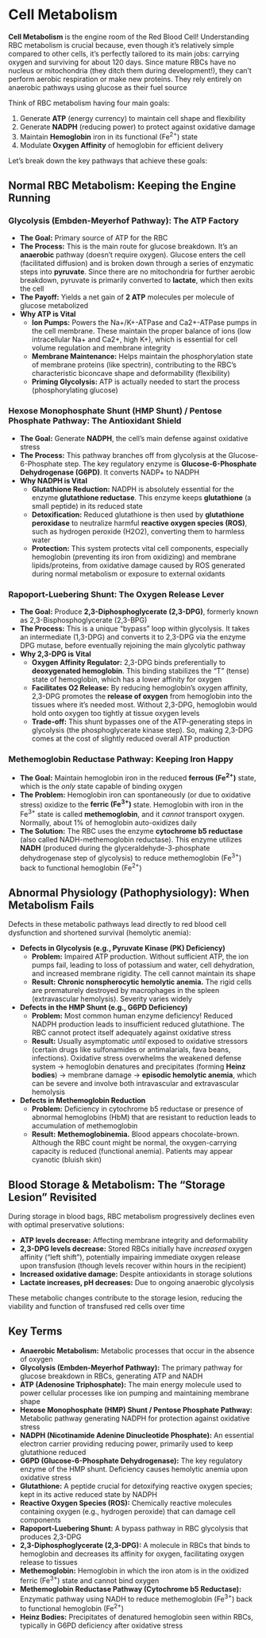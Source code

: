 # Cell Metabolism {-}

**Cell Metabolism** is the engine room of the Red Blood Cell! Understanding RBC metabolism is crucial because, even though it's relatively simple compared to other cells, it's perfectly tailored to its main jobs: carrying oxygen and surviving for about 120 days. Since mature RBCs have no nucleus or mitochondria (they ditch them during development!), they can't perform aerobic respiration or make new proteins. They rely entirely on anaerobic pathways using glucose as their fuel source

Think of RBC metabolism having four main goals:

1.  Generate **ATP** (energy currency) to maintain cell shape and flexibility
2.  Generate **NADPH** (reducing power) to protect against oxidative damage
3.  Maintain **Hemoglobin** iron in its functional (Fe<sup>2+</sup>) state
4.  Modulate **Oxygen Affinity** of hemoglobin for efficient delivery

Let's break down the key pathways that achieve these goals:

## **Normal RBC Metabolism: Keeping the Engine Running** {-}

### **Glycolysis (Embden-Meyerhof Pathway): The ATP Factory** {-}

*   **The Goal:** Primary source of ATP for the RBC
*   **The Process:** This is the main route for glucose breakdown. It's an **anaerobic** pathway (doesn't require oxygen). Glucose enters the cell (facilitated diffusion) and is broken down through a series of enzymatic steps into **pyruvate**. Since there are no mitochondria for further aerobic breakdown, pyruvate is primarily converted to **lactate**, which then exits the cell
*   **The Payoff:** Yields a net gain of **2 ATP** molecules per molecule of glucose metabolized
*   **Why ATP is Vital**
    *   **Ion Pumps:** Powers the Na+/K+-ATPase and Ca2+-ATPase pumps in the cell membrane. These maintain the proper balance of ions (low intracellular Na+ and Ca2+, high K+), which is essential for cell volume regulation and membrane integrity
    *   **Membrane Maintenance:** Helps maintain the phosphorylation state of membrane proteins (like spectrin), contributing to the RBC's characteristic biconcave shape and deformability (flexibility)
    *   **Priming Glycolysis:** ATP is actually needed to start the process (phosphorylating glucose)

### **Hexose Monophosphate Shunt (HMP Shunt) / Pentose Phosphate Pathway: The Antioxidant Shield** {-}

*   **The Goal:** Generate **NADPH**, the cell's main defense against oxidative stress
*   **The Process:** This pathway branches off from glycolysis at the Glucose-6-Phosphate step. The key regulatory enzyme is **Glucose-6-Phosphate Dehydrogenase (G6PD)**. It converts NADP+ to NADPH
*   **Why NADPH is Vital**
    *   **Glutathione Reduction:** NADPH is absolutely essential for the enzyme **glutathione reductase**. This enzyme keeps **glutathione** (a small peptide) in its reduced state
    *   **Detoxification:** Reduced glutathione is then used by **glutathione peroxidase** to neutralize harmful **reactive oxygen species (ROS)**, such as hydrogen peroxide (H2O2), converting them to harmless water
    *   **Protection:** This system protects vital cell components, especially hemoglobin (preventing its iron from oxidizing) and membrane lipids/proteins, from oxidative damage caused by ROS generated during normal metabolism or exposure to external oxidants

### **Rapoport-Luebering Shunt: The Oxygen Release Lever** {-}

*   **The Goal:** Produce **2,3-Diphosphoglycerate (2,3-DPG)**, formerly known as 2,3-Bisphosphoglycerate (2,3-BPG)
*   **The Process:** This is a unique "bypass" loop within glycolysis. It takes an intermediate (1,3-DPG) and converts it to 2,3-DPG via the enzyme DPG mutase, before eventually rejoining the main glycolytic pathway
*   **Why 2,3-DPG is Vital**
    *   **Oxygen Affinity Regulator:** 2,3-DPG binds preferentially to **deoxygenated hemoglobin**. This binding stabilizes the "T" (tense) state of hemoglobin, which has a lower affinity for oxygen
    *   **Facilitates O2 Release:** By reducing hemoglobin's oxygen affinity, 2,3-DPG promotes the **release of oxygen** from hemoglobin into the tissues where it's needed most. Without 2,3-DPG, hemoglobin would hold onto oxygen too tightly at tissue oxygen levels
    *   **Trade-off:** This shunt bypasses one of the ATP-generating steps in glycolysis (the phosphoglycerate kinase step). So, making 2,3-DPG comes at the cost of slightly reduced overall ATP production

### **Methemoglobin Reductase Pathway: Keeping Iron Happy** {-}

*   **The Goal:** Maintain hemoglobin iron in the reduced **ferrous (Fe<sup>2+</sup>)** state, which is the *only* state capable of binding oxygen
*   **The Problem:** Hemoglobin iron can spontaneously (or due to oxidative stress) oxidize to the **ferric (Fe<sup>3+</sup>)** state. Hemoglobin with iron in the Fe<sup>3+</sup> state is called **methemoglobin**, and it *cannot* transport oxygen. Normally, about 1% of hemoglobin auto-oxidizes daily
*   **The Solution:** The RBC uses the enzyme **cytochrome b5 reductase** (also called NADH-methemoglobin reductase). This enzyme utilizes **NADH** (produced during the glyceraldehyde-3-phosphate dehydrogenase step of glycolysis) to reduce methemoglobin (Fe<sup>3+</sup>) back to functional hemoglobin (Fe<sup>2+</sup>)

## **Abnormal Physiology (Pathophysiology): When Metabolism Fails** {-}

Defects in these metabolic pathways lead directly to red blood cell dysfunction and shortened survival (hemolytic anemia):

*   **Defects in Glycolysis (e.g., Pyruvate Kinase (PK) Deficiency)**
    *   **Problem:** Impaired ATP production. Without sufficient ATP, the ion pumps fail, leading to loss of potassium and water, cell dehydration, and increased membrane rigidity. The cell cannot maintain its shape
    *   **Result:** **Chronic nonspherocytic hemolytic anemia.** The rigid cells are prematurely destroyed by macrophages in the spleen (extravascular hemolysis). Severity varies widely
*   **Defects in the HMP Shunt (e.g., G6PD Deficiency)**
    *   **Problem:** Most common human enzyme deficiency! Reduced NADPH production leads to insufficient reduced glutathione. The RBC cannot protect itself adequately against oxidative stress
    *   **Result:** Usually asymptomatic *until* exposed to oxidative stressors (certain drugs like sulfonamides or antimalarials, fava beans, infections). Oxidative stress overwhelms the weakened defense system -> hemoglobin denatures and precipitates (forming **Heinz bodies**) -> membrane damage -> **episodic hemolytic anemia**, which can be severe and involve both intravascular and extravascular hemolysis
*   **Defects in Methemoglobin Reduction**
    *   **Problem:** Deficiency in cytochrome b5 reductase or presence of abnormal hemoglobins (HbM) that are resistant to reduction leads to accumulation of methemoglobin
    *   **Result:** **Methemoglobinemia.** Blood appears chocolate-brown. Although the RBC count might be normal, the oxygen-carrying capacity is reduced (functional anemia). Patients may appear cyanotic (bluish skin)

## **Blood Storage & Metabolism: The "Storage Lesion" Revisited** {-}

During storage in blood bags, RBC metabolism progressively declines even with optimal preservative solutions:

*   **ATP levels decrease:** Affecting membrane integrity and deformability
*   **2,3-DPG levels decrease:** Stored RBCs initially have *increased* oxygen affinity ("left shift"), potentially impairing immediate oxygen release upon transfusion (though levels recover within hours in the recipient)
*   **Increased oxidative damage:** Despite antioxidants in storage solutions
*   **Lactate increases, pH decreases:** Due to ongoing anaerobic glycolysis

These metabolic changes contribute to the storage lesion, reducing the viability and function of transfused red cells over time

## **Key Terms** {-}

*   **Anaerobic Metabolism:** Metabolic processes that occur in the absence of oxygen
*   **Glycolysis (Embden-Meyerhof Pathway):** The primary pathway for glucose breakdown in RBCs, generating ATP and NADH
*   **ATP (Adenosine Triphosphate):** The main energy molecule used to power cellular processes like ion pumping and maintaining membrane shape
*   **Hexose Monophosphate (HMP) Shunt / Pentose Phosphate Pathway:** Metabolic pathway generating NADPH for protection against oxidative stress
*   **NADPH (Nicotinamide Adenine Dinucleotide Phosphate):** An essential electron carrier providing reducing power, primarily used to keep glutathione reduced
*   **G6PD (Glucose-6-Phosphate Dehydrogenase):** The key regulatory enzyme of the HMP shunt. Deficiency causes hemolytic anemia upon oxidative stress
*   **Glutathione:** A peptide crucial for detoxifying reactive oxygen species; kept in its active reduced state by NADPH
*   **Reactive Oxygen Species (ROS):** Chemically reactive molecules containing oxygen (e.g., hydrogen peroxide) that can damage cell components
*   **Rapoport-Luebering Shunt:** A bypass pathway in RBC glycolysis that produces 2,3-DPG
*   **2,3-Diphosphoglycerate (2,3-DPG):** A molecule in RBCs that binds to hemoglobin and decreases its affinity for oxygen, facilitating oxygen release to tissues
*   **Methemoglobin:** Hemoglobin in which the iron atom is in the oxidized ferric (Fe<sup>3+</sup>) state and cannot bind oxygen
*   **Methemoglobin Reductase Pathway (Cytochrome b5 Reductase):** Enzymatic pathway using NADH to reduce methemoglobin (Fe<sup>3+</sup>) back to functional hemoglobin (Fe<sup>2+</sup>)
*   **Heinz Bodies:** Precipitates of denatured hemoglobin seen within RBCs, typically in G6PD deficiency after oxidative stress
